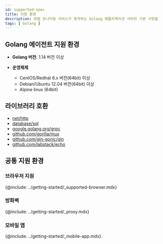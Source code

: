 ```yaml
---
id: supported-spec
title: 지원 환경
description: 와탭 모니터링 서비스가 동작하는 Golang 애플리케이션 서버의 기본 사양을 알아보세요.
tags: [ Golang ]
---
```


## Golang 에이전트 지원 환경

* **Golang 버전**: 1.14 버전 이상

* **운영체제**
  * CentOS/Redhat 6.x 버전(64bit) 이상 
  * Debian/Ubuntu 12.04 버전(64bit) 이상
  * Alpine linux (64bit)

## 라이브러리 호환

* [net/http](https://github.com/whatap/go-api-example/tree/main/net/http)
* [database/sql](https://github.com/whatap/go-api-example/tree/main/database/sql)
* [google.golang.org/grpc](https://github.com/whatap/go-api-example/tree/main/google.golang.org/grpc)
* [github.com/gorilla/mux](https://github.com/whatap/go-api-example/tree/main/github.com/gorilla/mux)
* [github.com/gin-gonic/gin](https://github.com/whatap/go-api-example/tree/main/github.com/gin-gonic)
* [github.com/labstack/echo](https://github.com/whatap/go-api-example/tree/main/github.com/labstack/echo)


## 공통 지원 환경

### 브라우저 지원

{@include: ../getting-started/_supported-browser.mdx}

### 방화벽

{@include: ../getting-started/_proxy.mdx}  

### 모바일 앱

{@include: ../getting-started/_mobile-app.mdx}
